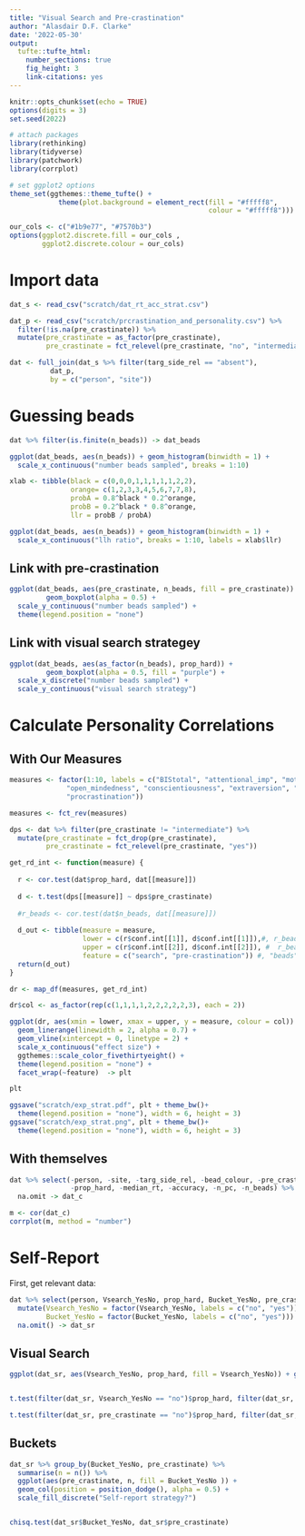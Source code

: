 ```yaml
---
title: "Visual Search and Pre-crastination"
author: "Alasdair D.F. Clarke"
date: '2022-05-30'
output:
  tufte::tufte_html:
    number_sections: true
    fig_height: 3
    link-citations: yes  
---
```


```r
knitr::opts_chunk$set(echo = TRUE)
options(digits = 3)
set.seed(2022)
```

```r
# attach packages
library(rethinking)
library(tidyverse)
library(patchwork)
library(corrplot)
```

```r
# set ggplot2 options
theme_set(ggthemes::theme_tufte() + 
            theme(plot.background = element_rect(fill = "#fffff8", 
                                                 colour = "#fffff8")))

our_cols <- c("#1b9e77", "#7570b3")
options(ggplot2.discrete.fill = our_cols ,
        ggplot2.discrete.colour = our_cols)
```

# Import data

```r
dat_s <- read_csv("scratch/dat_rt_acc_strat.csv")

dat_p <- read_csv("scratch/prcrastination_and_personality.csv") %>%
  filter(!is.na(pre_crastinate)) %>%
  mutate(pre_crastinate = as_factor(pre_crastinate),
         pre_crastinate = fct_relevel(pre_crastinate, "no", "intermediate", "yes"))

dat <- full_join(dat_s %>% filter(targ_side_rel == "absent"), 
          dat_p, 
          by = c("person", "site"))
```

# Guessing beads

```r
dat %>% filter(is.finite(n_beads)) -> dat_beads

ggplot(dat_beads, aes(n_beads)) + geom_histogram(binwidth = 1) +
  scale_x_continuous("number beads sampled", breaks = 1:10)

xlab <- tibble(black = c(0,0,0,1,1,1,1,1,2,2),
               orange= c(1,2,3,3,4,5,6,7,7,8),
               probA = 0.8^black * 0.2^orange,
               probB = 0.2^black * 0.8^orange,
               llr = probB / probA)

ggplot(dat_beads, aes(n_beads)) + geom_histogram(binwidth = 1) +
  scale_x_continuous("llh ratio", breaks = 1:10, labels = xlab$llr)
```
## Link with pre-crastination

```r
ggplot(dat_beads, aes(pre_crastinate, n_beads, fill = pre_crastinate)) + 
         geom_boxplot(alpha = 0.5) + 
  scale_y_continuous("number beads sampled") +
  theme(legend.position = "none")
```

## Link with visual search strategey

```r
ggplot(dat_beads, aes(as_factor(n_beads), prop_hard)) + 
         geom_boxplot(alpha = 0.5, fill = "purple") +
  scale_x_discrete("number beads sampled") +
  scale_y_continuous("visual search strategy")
```







# Calculate Personality Correlations

## With Our Measures 

```r
measures <- factor(1:10, labels = c("BIStotal", "attentional_imp", "motor_imp", "nonplan_imp",
              "open_mindedness", "conscientiousness", "extraversion", "agreeableness", "negative_emo",
              "procrastination"))

measures <- fct_rev(measures)

dps <- dat %>% filter(pre_crastinate != "intermediate") %>%
  mutate(pre_crastinate = fct_drop(pre_crastinate),
         pre_crastinate = fct_relevel(pre_crastinate, "yes"))

get_rd_int <- function(measure) {
  
  r <- cor.test(dat$prop_hard, dat[[measure]])
  
  d <- t.test(dps[[measure]] ~ dps$pre_crastinate)
  
  #r_beads <- cor.test(dat$n_beads, dat[[measure]])
  
  d_out <- tibble(measure = measure,
                  lower = c(r$conf.int[[1]], d$conf.int[[1]]),#, r_beads$conf.int[[1]]
                  upper = c(r$conf.int[[2]], d$conf.int[[2]]), #  r_beads$conf.int[[2]]
                  feature = c("search", "pre-crastination")) #, "beads"
  return(d_out)
}

dr <- map_df(measures, get_rd_int)

dr$col <- as_factor(rep(c(1,1,1,1,2,2,2,2,2,3), each = 2))

ggplot(dr, aes(xmin = lower, xmax = upper, y = measure, colour = col)) +
  geom_linerange(linewidth = 2, alpha = 0.7) +
  geom_vline(xintercept = 0, linetype = 2) + 
  scale_x_continuous("effect size") +
  ggthemes::scale_color_fivethirtyeight() +
  theme(legend.position = "none") +
  facet_wrap(~feature)  -> plt

plt

ggsave("scratch/exp_strat.pdf", plt + theme_bw()+
  theme(legend.position = "none"), width = 6, height = 3)
ggsave("scratch/exp_strat.png", plt + theme_bw()+
  theme(legend.position = "none"), width = 6, height = 3)
```

## With themselves

```r

dat %>% select(-person, -site, -targ_side_rel, -bead_colour, -pre_crastinate,
               -prop_hard, -median_rt, -accuracy, -n_pc, -n_beads) %>%
  na.omit -> dat_c

m <- cor(dat_c)
corrplot(m, method = "number")
```


# Self-Report

First, get relevant data:

```r
dat %>% select(person, Vsearch_YesNo, prop_hard, Bucket_YesNo, pre_crastinate) %>%
  mutate(Vsearch_YesNo = factor(Vsearch_YesNo, labels = c("no", "yes")),
         Bucket_YesNo = factor(Bucket_YesNo, labels = c("no", "yes"))) %>%
  na.omit() -> dat_sr

```


## Visual Search

```r

ggplot(dat_sr, aes(Vsearch_YesNo, prop_hard, fill = Vsearch_YesNo)) + geom_boxplot(alpha = 0.5)


t.test(filter(dat_sr, Vsearch_YesNo == "no")$prop_hard, filter(dat_sr, Vsearch_YesNo == "yes")$prop_hard)

t.test(filter(dat_sr, pre_crastinate == "no")$prop_hard, filter(dat_sr, pre_crastinate == "yes")$prop_hard)
```

## Buckets

```r

dat_sr %>% group_by(Bucket_YesNo, pre_crastinate) %>%
  summarise(n = n()) %>%
  ggplot(aes(pre_crastinate, n, fill = Bucket_YesNo )) + 
  geom_col(position = position_dodge(), alpha = 0.5) +
  scale_fill_discrete("Self-report strategy?")


chisq.test(dat_sr$Bucket_YesNo, dat_sr$pre_crastinate)

```


